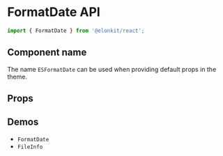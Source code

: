 
<Meta title="Components API/FormatDate" />

# FormatDate API

```js
import { FormatDate } from '@elonkit/react';
```

## Component name

The name `ESFormatDate` can be used when providing default props in the theme.

## Props

<InterfaceTable name="FormatDateProps" variant="props" />

## Demos

<ul>
  <li>
    <LinkTo kind="components-formatdate" story="demo">
      <code>FormatDate</code>
    </LinkTo>
  </li>
  <li>
    <LinkTo kind="components-fileinfo" story="demo">
      <code>FileInfo</code>
    </LinkTo>
  </li>
</ul>
